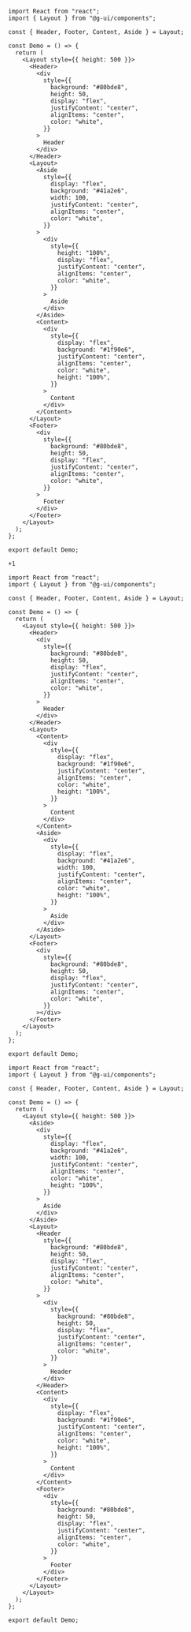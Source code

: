 
<DemoBlock>

<Demo />

```tsx
import React from "react";
import { Layout } from "@g-ui/components";

const { Header, Footer, Content, Aside } = Layout;

const Demo = () => {
  return (
    <Layout style={{ height: 500 }}>
      <Header>
        <div
          style={{
            background: "#80bde8",
            height: 50,
            display: "flex",
            justifyContent: "center",
            alignItems: "center",
            color: "white",
          }}
        >
          Header
        </div>
      </Header>
      <Layout>
        <Aside
          style={{
            display: "flex",
            background: "#41a2e6",
            width: 100,
            justifyContent: "center",
            alignItems: "center",
            color: "white",
          }}
        >
          <div
            style={{
              height: "100%",
              display: "flex",
              justifyContent: "center",
              alignItems: "center",
              color: "white",
            }}
          >
            Aside
          </div>
        </Aside>
        <Content>
          <div
            style={{
              display: "flex",
              background: "#1f90e6",
              justifyContent: "center",
              alignItems: "center",
              color: "white",
              height: "100%",
            }}
          >
            Content
          </div>
        </Content>
      </Layout>
      <Footer>
        <div
          style={{
            background: "#80bde8",
            height: 50,
            display: "flex",
            justifyContent: "center",
            alignItems: "center",
            color: "white",
          }}
        >
          Footer
        </div>
      </Footer>
    </Layout>
  );
};

export default Demo;

```

<DemoBlock>

<Demo2 />

```tsx
+1
```

</DemoBlock>


</DemoBlock>

<DemoBlock>

<Demo3 />

```tsx
import React from "react";
import { Layout } from "@g-ui/components";

const { Header, Footer, Content, Aside } = Layout;

const Demo = () => {
  return (
    <Layout style={{ height: 500 }}>
      <Header>
        <div
          style={{
            background: "#80bde8",
            height: 50,
            display: "flex",
            justifyContent: "center",
            alignItems: "center",
            color: "white",
          }}
        >
          Header
        </div>
      </Header>
      <Layout>
        <Content>
          <div
            style={{
              display: "flex",
              background: "#1f90e6",
              justifyContent: "center",
              alignItems: "center",
              color: "white",
              height: "100%",
            }}
          >
            Content
          </div>
        </Content>
        <Aside>
          <div
            style={{
              display: "flex",
              background: "#41a2e6",
              width: 100,
              justifyContent: "center",
              alignItems: "center",
              color: "white",
              height: "100%",
            }}
          >
            Aside
          </div>
        </Aside>
      </Layout>
      <Footer>
        <div
          style={{
            background: "#80bde8",
            height: 50,
            display: "flex",
            justifyContent: "center",
            alignItems: "center",
            color: "white",
          }}
        ></div>
      </Footer>
    </Layout>
  );
};

export default Demo;

```


</DemoBlock>

<DemoBlock>

<Demo4 />

```tsx
import React from "react";
import { Layout } from "@g-ui/components";

const { Header, Footer, Content, Aside } = Layout;

const Demo = () => {
  return (
    <Layout style={{ height: 500 }}>
      <Aside>
        <div
          style={{
            display: "flex",
            background: "#41a2e6",
            width: 100,
            justifyContent: "center",
            alignItems: "center",
            color: "white",
            height: "100%",
          }}
        >
          Aside
        </div>
      </Aside>
      <Layout>
        <Header
          style={{
            background: "#80bde8",
            height: 50,
            display: "flex",
            justifyContent: "center",
            alignItems: "center",
            color: "white",
          }}
        >
          <div
            style={{
              background: "#80bde8",
              height: 50,
              display: "flex",
              justifyContent: "center",
              alignItems: "center",
              color: "white",
            }}
          >
            Header
          </div>
        </Header>
        <Content>
          <div
            style={{
              display: "flex",
              background: "#1f90e6",
              justifyContent: "center",
              alignItems: "center",
              color: "white",
              height: "100%",
            }}
          >
            Content
          </div>
        </Content>
        <Footer>
          <div
            style={{
              background: "#80bde8",
              height: 50,
              display: "flex",
              justifyContent: "center",
              alignItems: "center",
              color: "white",
            }}
          >
            Footer
          </div>
        </Footer>
      </Layout>
    </Layout>
  );
};

export default Demo;

```

</DemoBlock>